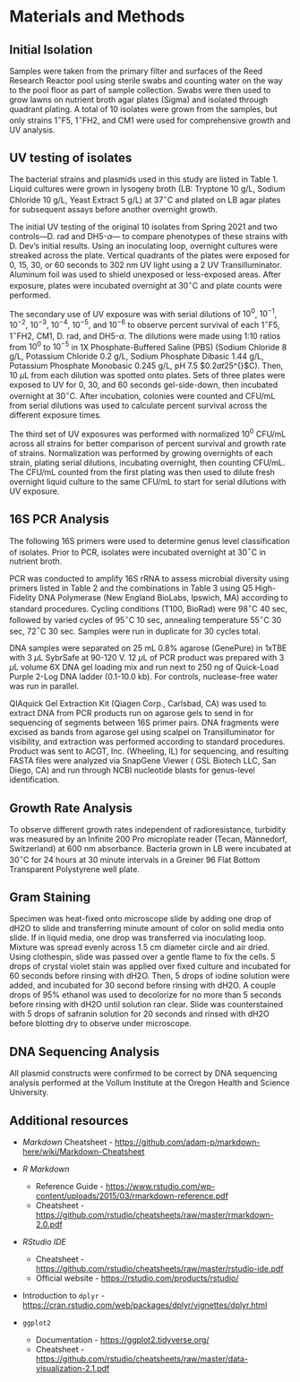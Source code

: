 <!--
This is for including Chapter 1.  Notice that it's also good practice to name your chunk.  This will help you debug potential issues as you knit.  The chunk above is called intro and the one below is called chapter1.  Feel free to change the name of the Rmd file as you wish, but don't forget to change it here from chap1.Rmd. 
-->

<!--
The {#rmd-basics} text after the chapter declaration will allow us to link throughout the document back to the beginning of Chapter 1.  These labels will automatically be generated (if not specified) by changing the spaces to hyphens and capital letters to lowercase.  Look for the reference to this label at the beginning of Chapter 2.
-->

# Materials and Methods {#mat-met}

## Initial Isolation
Samples were taken from the primary filter and surfaces of the Reed Research Reactor pool using sterile swabs and counting water on the way to the pool floor as part of sample collection. Swabs were then used to grow lawns on nutrient broth agar plates (Sigma) and isolated through quadrant plating. A total of 10 isolates were grown from the samples, but only strains 1$^{\circ}$F5, 1$^{\circ}$FH2, and CM1 were used for comprehensive growth and UV analysis.

## UV testing of isolates

The bacterial strains and plasmids used in this study are listed in Table 1. Liquid cultures were grown in lysogeny broth (LB: Tryptone 10 g/L, Sodium Chloride 10 g/L, Yeast Extract 5 g/L) at 37$^{\circ}$C and plated on LB agar plates for subsequent assays before another overnight growth.  

<!-- insert table for isolates and naming conventions -->

The initial UV testing of the original 10 isolates from Spring 2021 and two controls—D. rad and DH5-$\alpha$— to compare phenotypes of these strains with D. Dev’s initial results. Using an inoculating loop, overnight cultures were streaked across the plate. Vertical quadrants of the plates were exposed for 0, 15, 30, or 60 seconds to 302 nm UV light using a 2 UV Transilluminator.  Aluminum foil was used to shield unexposed or less-exposed areas. After exposure, plates were incubated overnight at 30$^{\circ}$C and plate counts were performed.  

The secondary use of UV exposure was with serial dilutions of $10^0$, $10^{-1}$, $10^{-2}$, $10^{-3}$, $10^{-4}$, $10^{-5}$, and $10^{-6}$ to observe percent survival of each 1$^{\circ}$F5, 1$^{\circ}$FH2, CM1, D. rad, and DH5-$\alpha$. The dilutions were made using 1:10 ratios from $10^0$ to $10^{-5}$ in 1X Phosphate-Buffered Saline (PBS) (Sodium Chloride 8 g/L, Potassium Chloride 0.2 g/L, Sodium Phosphate Dibasic 1.44 g/L, Potassium Phosphate Monobasic 0.245 g/L, pH 7.5 $\pm$0.2 at 25$^{\circ}$C). Then, 10 $\mu$L from each dilution was spotted onto plates. Sets of three plates were exposed to UV for 0, 30, and 60 seconds gel-side-down, then incubated overnight at 30$^{\circ}$C. After incubation, colonies were counted and CFU/mL from serial dilutions was used to calculate percent survival across the different exposure times.  

The third set of UV exposures was performed with normalized $10^0$ CFU/mL across all strains for better comparison of percent survival and growth rate of strains. Normalization was performed by growing overnights of each strain, plating serial dilutions, incubating overnight, then counting CFU/mL. The CFU/mL counted from the first plating was then used to dilute fresh overnight liquid culture to the same CFU/mL to start for serial dilutions with UV exposure. 

## 16S PCR Analysis

The following 16S primers were used to determine genus level classification of isolates. Prior to PCR, isolates were incubated overnight at 30$^{\circ}$C in nutrient broth.

<!-- insert table for primers -->
<!-- insert table for primer pairs -->

PCR was conducted to amplify 16S rRNA to assess microbial diversity using primers listed in Table 2 and the combinations in Table 3 using Q5 High-Fidelity DNA Polymerase (New England BioLabs, Ipswich, MA) according to standard procedures. Cycling conditions (T100, BioRad) were 98$^{\circ}$C 40 sec, followed by varied cycles of 95$^{\circ}$C 10 sec, annealing temperature 55$^{\circ}$C 30 sec, 72$^{\circ}$C 30 sec. Samples were run in duplicate for 30 cycles total. 

DNA samples were separated on 25 mL 0.8% agarose (GenePure) in 1xTBE with 3 $\mu$L SybrSafe at 90-120 V. 12 $\mu$L of PCR product was prepared with 3 $\mu$L volume 6X DNA gel loading mix and run next to 250 ng of Quick-Load Purple 2-Log DNA ladder (0.1-10.0 kb). For controls, nuclease-free water was run in parallel. 

QIAquick Gel Extraction Kit (Qiagen Corp., Carlsbad, CA) was used to extract DNA from PCR products run on agarose gels to send in for sequencing of segments between 16S primer pairs. DNA fragments were excised as bands from agarose gel using scalpel on Transilluminator for visibility, and extraction was performed according to standard procedures. Product was sent to ACGT, Inc. (Wheeling, IL) for sequencing, and resulting FASTA files were analyzed via SnapGene Viewer ( GSL Biotech LLC, San Diego, CA) and run through NCBI nucleotide blasts for genus-level identification.

## Growth Rate Analysis  

To observe different growth rates independent of radioresistance, turbidity was measured by an Infinite 200 Pro microplate reader (Tecan, Männedorf, Switzerland) at 600 nm absorbance. Bacteria grown in LB were incubated at 30$^{\circ}$C for 24 hours at 30 minute intervals in a Greiner 96 Flat Bottom Transparent Polystyrene well plate.

## Gram Staining

Specimen was heat-fixed onto microscope slide by adding one drop of dH2O to slide and transferring minute amount of color on solid media onto slide. If in liquid media, one drop was transferred via inoculating loop. Mixture was spread evenly across 1.5 cm diameter circle and air dried. Using clothespin, slide was passed over a gentle flame to fix the cells.  5 drops of crystal violet stain was applied over fixed culture and incubated for 60 seconds before rinsing with dH2O. Then, 5 drops of iodine solution were added, and incubated for 30 second before rinsing with dH2O. A couple drops of 95% ethanol  was used to decolorize for no more than 5 seconds before rinsing with dH2O until solution ran clear. Slide was counterstained with 5 drops of safranin solution for 20 seconds and rinsed with dH2O before blotting dry to observe under microscope.

## DNA Sequencing Analysis

All plasmid constructs were confirmed to be correct by DNA sequencing analysis performed at the Vollum Institute at the Oregon Health and Science University.



## Additional resources

- _Markdown_ Cheatsheet - <https://github.com/adam-p/markdown-here/wiki/Markdown-Cheatsheet>

- _R Markdown_
    - Reference Guide - <https://www.rstudio.com/wp-content/uploads/2015/03/rmarkdown-reference.pdf>
    - Cheatsheet - <https://github.com/rstudio/cheatsheets/raw/master/rmarkdown-2.0.pdf>

- _RStudio IDE_
    - Cheatsheet - <https://github.com/rstudio/cheatsheets/raw/master/rstudio-ide.pdf>
    - Official website - <https://rstudio.com/products/rstudio/>

- Introduction to `dplyr` - <https://cran.rstudio.com/web/packages/dplyr/vignettes/dplyr.html>

- `ggplot2`
    - Documentation - <https://ggplot2.tidyverse.org/>
    - Cheatsheet - <https://github.com/rstudio/cheatsheets/raw/master/data-visualization-2.1.pdf>

